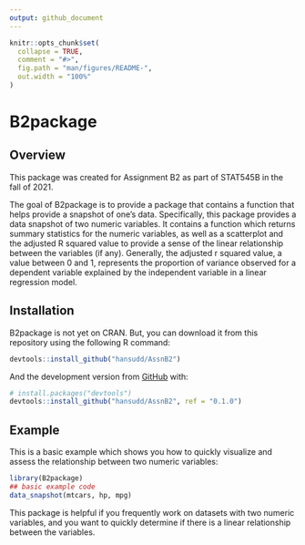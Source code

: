 ```yaml
---
output: github_document
---
```


<!-- README.md is generated from README.Rmd. Please edit that file -->

```r
knitr::opts_chunk$set(
  collapse = TRUE,
  comment = "#>",
  fig.path = "man/figures/README-",
  out.width = "100%"
)
```

# B2package

<!-- badges: start -->
<!-- badges: end -->

## Overview

This package was created for Assignment B2 as part of STAT545B in the fall of 2021.

The goal of B2package is to provide a package that contains a function that helps provide a snapshot of one's data. Specifically, this package provides a data snapshot of two numeric variables. It contains a function which returns summary statistics for the numeric variables, as well as a scatterplot and the adjusted R squared value to provide a sense of the linear relationship between the variables (if any). Generally, the adjusted r squared value, a value between 0 and 1, represents the proportion of variance observed for a dependent variable explained by the independent variable in a linear regression model.

## Installation

B2package is not yet on CRAN. But, you can download it from this repository using
the following R command:

``` r
devtools::install_github("hansudd/AssnB2")
```

And the development version from [GitHub](https://github.com/) with:

``` r
# install.packages("devtools")
devtools::install_github("hansudd/AssnB2", ref = "0.1.0")
```
## Example

This is a basic example which shows you how to quickly visualize and assess the relationship between two numeric variables:

```r
library(B2package)
## basic example code
data_snapshot(mtcars, hp, mpg)
```

This package is helpful if you frequently work on datasets with two numeric variables, and you want to quickly determine if 
there is a linear relationship between the variables. 

